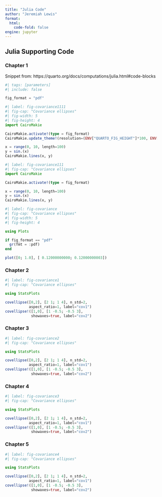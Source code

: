 ```yaml
---
title: "Julia Code"
author: "Jeremiah Lewis"
format:
  html:
    code-fold: false
engine: jupyter
---
```


## Julia Supporting Code

### Chapter 1 {#sec-ch-1-jl}

Snippet from: https://quarto.org/docs/computations/julia.html#code-blocks

```julia
#| tags: [parameters]
#| include: false

fig_format = "pdf"
```

```julia
#| label: fig-covariance1111
#| fig-cap: "Covariance ellipses"
#| fig-width: 5
#| fig-height: 4
import CairoMakie

CairoMakie.activate!(type = fig_format)
CairoMakie.update_theme!(resolution=(ENV["QUARTO_FIG_HEIGHT"]*100, ENV["QUARTO_FIG_WIDTH"]*100))

x = range(0, 10, length=100)
y = sin.(x)
CairoMakie.lines(x, y)
```


```julia
#| label: fig-covariance111
#| fig-cap: "Covariance ellipses"
import CairoMakie

CairoMakie.activate!(type = fig_format)

x = range(0, 10, length=100)
y = sin.(x)
CairoMakie.lines(x, y)
```

```julia
#| label: fig-covariance
#| fig-cap: "Covariance ellipses"
#| fig-width: 5
#| fig-height: 4

using Plots

if fig_format == "pdf"
  gr(fmt = :pdf)
end

plot([0; 1.0], [ 0.12000000000; 0.12000000003])
```

### Chapter 2

```julia
#| label: fig-covariance1
#| fig-cap: "Covariance ellipses"

using StatsPlots

covellipse([0,2], [2 1; 1 4], n_std=2, 
           aspect_ratio=1, label="cov1")
covellipse!([1,0], [1 -0.5; -0.5 3], 
            showaxes=true, label="cov2")
```

### Chapter 3

```julia
#| label: fig-covariance2
#| fig-cap: "Covariance ellipses"

using StatsPlots

covellipse([0,2], [2 1; 1 4], n_std=2, 
           aspect_ratio=1, label="cov1")
covellipse!([1,0], [1 -0.5; -0.5 3], 
            showaxes=true, label="cov2")
```

### Chapter 4

```julia
#| label: fig-covariance3
#| fig-cap: "Covariance ellipses"

using StatsPlots

covellipse([0,2], [2 1; 1 4], n_std=2, 
           aspect_ratio=1, label="cov1")
covellipse!([1,0], [1 -0.5; -0.5 3], 
            showaxes=true, label="cov2")
```

### Chapter 5

```julia
#| label: fig-covariance4
#| fig-cap: "Covariance ellipses"

using StatsPlots

covellipse([0,2], [2 1; 1 4], n_std=2, 
           aspect_ratio=1, label="cov1")
covellipse!([1,0], [1 -0.5; -0.5 3], 
            showaxes=true, label="cov2")
```
